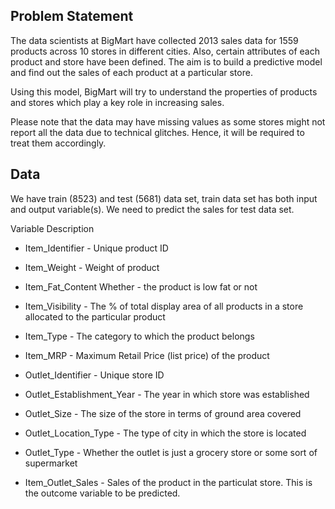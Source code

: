 ## Problem Statement
The data scientists at BigMart have collected 2013 sales data for 1559 products across 10 stores in different cities. Also, certain attributes of each product and store have been defined. The aim is to build a predictive model and find out the sales of each product at a particular store.

Using this model, BigMart will try to understand the properties of products and stores which play a key role in increasing sales.

Please note that the data may have missing values as some stores might not report all the data due to technical glitches. Hence, it will be required to treat them accordingly.



## Data

We have train (8523) and test (5681) data set, train data set has both input and output variable(s). 
We need to predict the sales for test data set.

Variable Description

* Item_Identifier - Unique product ID

* Item_Weight - Weight of product

* Item_Fat_Content Whether - the product is low fat or not

* Item_Visibility - The % of total display area of all products in a store allocated to the particular product

* Item_Type - The category to which the product belongs

* Item_MRP - Maximum Retail Price (list price) of the product

* Outlet_Identifier - Unique store ID

* Outlet_Establishment_Year - The year in which store was established

* Outlet_Size - The size of the store in terms of ground area covered

* Outlet_Location_Type - The type of city in which the store is located

* Outlet_Type - Whether the outlet is just a grocery store or some sort of supermarket

* Item_Outlet_Sales - Sales of the product in the particulat store. This is the outcome variable to be predicted.
